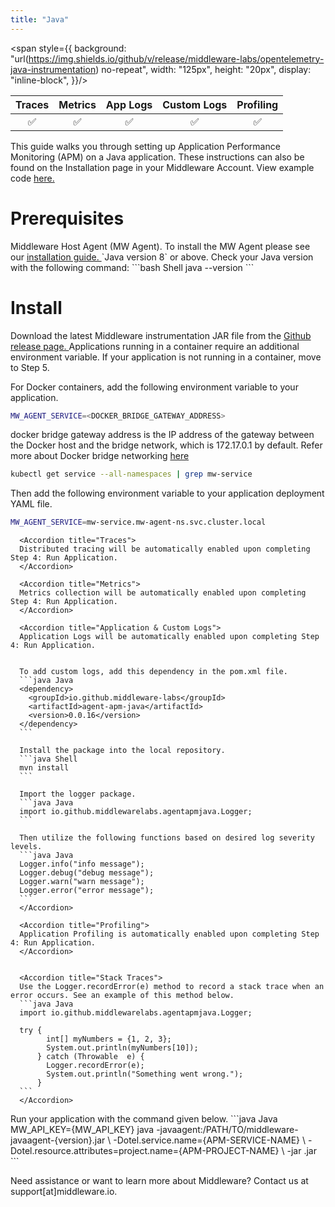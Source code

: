 ```yaml
---
title: "Java"
---
```

<span style={{
    background: "url(https://img.shields.io/github/v/release/middleware-labs/opentelemetry-java-instrumentation) no-repeat",
    width: "125px",
    height: "20px",
    display: "inline-block",
}}/>

| Traces | Metrics | App Logs | Custom Logs | Profiling |
| :----: | :-----: | :------: | :---------: | :-------: |
| ✅ | ✅ | ✅ | ✅ | ✅ |

This guide walks you through setting up Application Performance Monitoring (APM) on a Java application. These instructions can also be found on the Installation page in your Middleware Account. View example code <a href="https://github.com/middleware-labs/demo-apm/tree/master/java">  here. </a>

# Prerequisites

<Steps>

  <Step title="MW Host Agent">
   Middleware Host Agent (MW Agent). To install the MW Agent please see our <a href="https://docs.middleware.io/docs/agent-installation/overview"> installation guide. </a>
  </Step>

  <Step title="Java Version">
    `Java version 8` or above. Check your Java version with the following command:
    ```bash Shell
    java --version
    ```
  </Step>

</Steps>

# Install
<Accordion title="Step 1: Download JAR">
Download the latest Middleware instrumentation JAR file from the <a href="https://github.com/middleware-labs/opentelemetry-java-instrumentation/releases"> Github release page. </a>
</Accordion>

<Accordion title="Step 2: Container Variables">
Applications running in a container require an additional environment variable. If your application is not running in a container, move to Step 5. 

For Docker containers, add the following environment variable to your application.
```bash Shell
MW_AGENT_SERVICE=<DOCKER_BRIDGE_GATEWAY_ADDRESS>
```
<Note> docker bridge gateway address is the IP address of the gateway between the Docker host and the bridge network, which is 172.17.0.1 by default. 
Refer more about Docker bridge networking [here](https://docs.docker.com/network/network-tutorial-standalone/) </Note>

```bash Shell
kubectl get service --all-namespaces | grep mw-service
```

Then add the following environment variable to your application deployment YAML file. 
```bash Shell
MW_AGENT_SERVICE=mw-service.mw-agent-ns.svc.cluster.local
```
</Accordion>

<Accordion title="Step 3: Capture Application Data">
  <AccordionGroup>
      
      <Accordion title="Traces">
      Distributed tracing will be automatically enabled upon completing Step 4: Run Application.
      </Accordion>

      <Accordion title="Metrics">
      Metrics collection will be automatically enabled upon completing Step 4: Run Application.
      </Accordion>

      <Accordion title="Application & Custom Logs">
      Application Logs will be automatically enabled upon completing Step 4: Run Application. 
      

      To add custom logs, add this dependency in the pom.xml file.
      ```java Java
      <dependency>
        <groupId>io.github.middleware-labs</groupId>
        <artifactId>agent-apm-java</artifactId>
        <version>0.0.16</version>
      </dependency>
      ```

      Install the package into the local repository.
      ```java Shell
      mvn install
      ```

      Import the logger package.
      ```java Java
      import io.github.middlewarelabs.agentapmjava.Logger;
      ```

      Then utilize the following functions based on desired log severity levels.
      ```java Java
      Logger.info("info message");
      Logger.debug("debug message");
      Logger.warn("warn message");
      Logger.error("error message");
      ```
      </Accordion>

      <Accordion title="Profiling">    
      Application Profiling is automatically enabled upon completing Step 4: Run Application.
      </Accordion>

      
      <Accordion title="Stack Traces">
      Use the Logger.recordError(e) method to record a stack trace when an error occurs. See an example of this method below. 
      ```java Java
      import io.github.middlewarelabs.agentapmjava.Logger;
              
      try {
            int[] myNumbers = {1, 2, 3};
            System.out.println(myNumbers[10]);
          } catch (Throwable  e) {
            Logger.recordError(e);
            System.out.println("Something went wrong.");
          }
      ```
      </Accordion>
  </AccordionGroup>
</Accordion>

<Accordion title="Step 4: Run Application">
Run your application with the command given below.
```java Java
MW_API_KEY={MW_API_KEY} java -javaagent:/PATH/TO/middleware-javaagent-{version}.jar \
    -Dotel.service.name={APM-SERVICE-NAME} \
    -Dotel.resource.attributes=project.name={APM-PROJECT-NAME} \
    -jar <YOUR_APP>.jar
```
</Accordion>

<Note> Need assistance or want to learn more about Middleware? Contact us at support[at]middleware.io. </Note>
